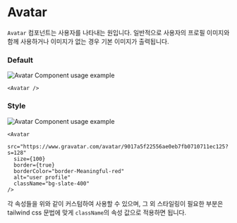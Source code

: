 
# Avatar
`Avatar` 컴포넌트는 사용자를 나타내는 원입니다. 일반적으로 사용자의 프로필 이미지와 함께 사용하거나 이미지가 없는 경우 기본 이미지가 출력됩니다.

 
### Default
<div style={{ border: "0.5px solid gray", borderRadius: "8px", display: "flex", justifyContent: "center", alignItems: "center", padding: "32px" }}>
  <Image src={AvatarExample} alt="Avatar Component usage example" height={34} />
</div>

```tsx
<Avatar />
```


### Style

<div style={{ border: "0.5px solid gray", borderRadius: "8px", display: "flex", justifyContent: "center", alignItems: "center", padding: "32px" }}>
  <Image src={StyledAvatar} alt="Avatar Component usage example" height={100} />
</div>

```tsx
<Avatar
  src="https://www.gravatar.com/avatar/9017a5f22556ae0eb7fb0710711ec125?s=128"
  size={100}
  border={true}
  borderColor="border-Meaningful-red"
  alt="user profile"
  className="bg-slate-400"
/>
```
각 속성들을 위와 같이 커스텀하여 사용할 수 있으며,
그 외 스타일링이 필요한 부분은 tailwind css 문법에 맞게 `className`의 속성 값으로 적용하면 됩니다.